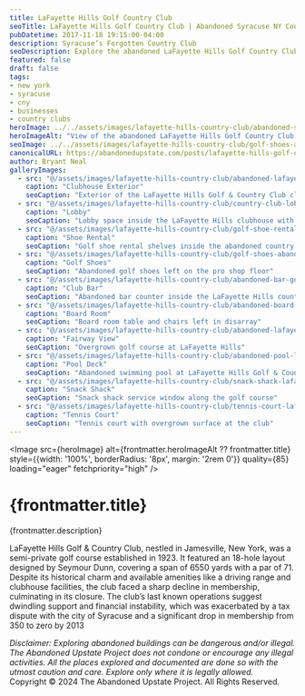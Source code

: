 ```yaml
---
title: LaFayette Hills Golf Country Club
seoTitle: LaFayette Hills Golf Country Club | Abandoned Syracuse NY Country Club
pubDatetime: 2017-11-18 19:15:00-04:00
description: Syracuse’s Forgotten Country Club
seoDescription: Explore the abandoned LaFayette Hills Golf Country Club south of Syracuse, New York, complete with empty clubhouses, tennis courts, and a drained pool.
featured: false
draft: false
tags:
- new york
- syracuse
- cny
- businesses
- country clubs
heroImage: ../../assets/images/lafayette-hills-country-club/abandoned-syracuse-ny-lafayette-hills-gold-country-club.jpg
heroImageAlt: "View of the abandoned LaFayette Hills Golf Country Club clubhouse from the course"
seoImage: ../../assets/images/lafayette-hills-country-club/golf-shoes-abandoned-country-club-ny.jpg
canonicalURL: https://abandonedupstate.com/posts/lafayette-hills-golf-country-club/
author: Bryant Neal
galleryImages:
  - src: "@/assets/images/lafayette-hills-country-club/abandoned-lafayette-hills-golf-country-club-syracuse.jpg"
    caption: "Clubhouse Exterior"
    seoCaption: "Exterior of the LaFayette Hills Golf & Country Club clubhouse"
  - src: "@/assets/images/lafayette-hills-country-club/country-club-lobby-abandoned-ny.jpg"
    caption: "Lobby"
    seoCaption: "Lobby space inside the LaFayette Hills clubhouse with lounge chairs"
  - src: "@/assets/images/lafayette-hills-country-club/golf-shoe-rental-lafayette-hills-golf-country-club.jpg"
    caption: "Shoe Rental"
    seoCaption: "Golf shoe rental shelves inside the abandoned country club"
  - src: "@/assets/images/lafayette-hills-country-club/golf-shoes-abandoned-country-club-ny.jpg"
    caption: "Golf Shoes"
    seoCaption: "Abandoned golf shoes left on the pro shop floor"
  - src: "@/assets/images/lafayette-hills-country-club/abandoned-bar-golf-coarse-upstate-ny.jpg"
    caption: "Club Bar"
    seoCaption: "Abandoned bar counter inside the LaFayette Hills country club"
  - src: "@/assets/images/lafayette-hills-country-club/abandoned-board-room-syracuse-ny.jpg"
    caption: "Board Room"
    seoCaption: "Board room table and chairs left in disarray"
  - src: "@/assets/images/lafayette-hills-country-club/abandoned-lafayette-hills-country-club.jpg"
    caption: "Fairway View"
    seoCaption: "Overgrown golf course at LaFayette Hills"
  - src: "@/assets/images/lafayette-hills-country-club/abandoned-pool-lafayette-hills-golf-country-club.jpg"
    caption: "Pool Deck"
    seoCaption: "Abandoned swimming pool at LaFayette Hills Golf & Country Club"
  - src: "@/assets/images/lafayette-hills-country-club/snack-shack-lafayette-hills-golf-country-club.jpg"
    caption: "Snack Shack"
    seoCaption: "Snack shack service window along the golf course"
  - src: "@/assets/images/lafayette-hills-country-club/tennis-court-lafayette-hills-golf-country-club-syr-ny.jpg"
    caption: "Tennis Court"
    seoCaption: "Tennis court with overgrown surface at the club"
---
```















<Image 
  src={heroImage} 
  alt={frontmatter.heroImageAlt ?? frontmatter.title}
  style={{width: '100%', borderRadius: '8px', margin: '2rem 0'}}
  quality={85}
  loading="eager"
  fetchpriority="high"
/>

# {frontmatter.title}
<p className="post-tagline" style={{ color: "#b9975c" }}>{frontmatter.description}</p>

LaFayette Hills Golf & Country Club, nestled in Jamesville, New York, was a semi-private golf course established in 1923. It featured an 18-hole layout designed by Seymour Dunn, covering a span of 6550 yards with a par of 71. Despite its historical charm and available amenities like a driving range and clubhouse facilities, the club faced a sharp decline in membership, culminating in its closure. The club’s last known operations suggest dwindling support and financial instability, which was exacerbated by a tax dispute with the city of Syracuse and a significant drop in membership from 350 to zero by 2013


<GalleryLightbox galleryId="lafayette-hills" images={frontmatter.galleryImages} />

<div style={{textAlign: 'center', margin: '3rem 0 1rem'}}>
  <em>Disclaimer: Exploring abandoned buildings can be dangerous and/or illegal. The Abandoned Upstate Project does not condone or encourage any illegal activities. All the places explored and documented are done so with the utmost caution and care. Explore only where it is legally allowed.</em>
</div>

<div style={{textAlign: 'center', fontSize: '0.85rem', color: 'var(--color-text-muted)', marginBottom: '3rem'}}>
  Copyright © 2024 The Abandoned Upstate Project. All Rights Reserved.
</div>

